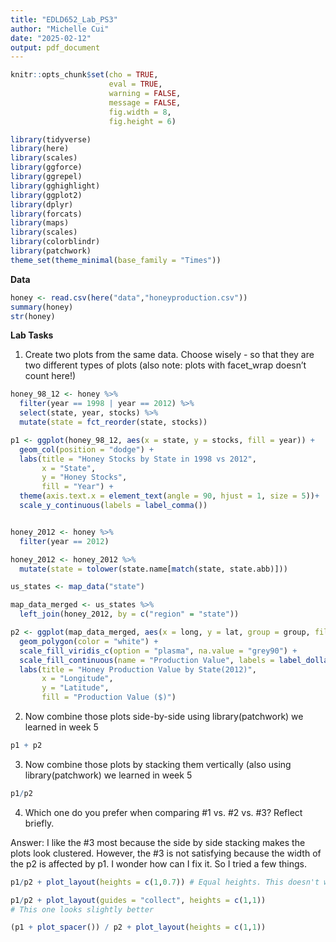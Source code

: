 ```yaml
---
title: "EDLD652_Lab_PS3"
author: "Michelle Cui"
date: "2025-02-12"
output: pdf_document
---
```


```r
knitr::opts_chunk$set(cho = TRUE,
                      eval = TRUE,
                      warning = FALSE,
                      message = FALSE,
                      fig.width = 8,
                      fig.height = 6)
```

```r
library(tidyverse)
library(here)
library(scales)
library(ggforce)
library(ggrepel)
library(gghighlight)
library(ggplot2)
library(dplyr)
library(forcats)
library(maps)
library(scales)
library(colorblindr)
library(patchwork)
theme_set(theme_minimal(base_family = "Times"))
```

**Data**

```r
honey <- read.csv(here("data","honeyproduction.csv"))
summary(honey)
str(honey)
```

**Lab Tasks**

1. Create two plots from the same data. Choose wisely - so that they are two different types of plots (also note: plots with facet_wrap doesn’t count here!)
```r
honey_98_12 <- honey %>% 
  filter(year == 1998 | year == 2012) %>% 
  select(state, year, stocks) %>% 
  mutate(state = fct_reorder(state, stocks))

p1 <- ggplot(honey_98_12, aes(x = state, y = stocks, fill = year)) +
  geom_col(position = "dodge") +
  labs(title = "Honey Stocks by State in 1998 vs 2012",
       x = "State",
       y = "Honey Stocks",
       fill = "Year") +
  theme(axis.text.x = element_text(angle = 90, hjust = 1, size = 5))+
  scale_y_continuous(labels = label_comma())


honey_2012 <- honey %>% 
  filter(year == 2012)

honey_2012 <- honey_2012 %>% 
  mutate(state = tolower(state.name[match(state, state.abb)]))

us_states <- map_data("state")

map_data_merged <- us_states %>% 
  left_join(honey_2012, by = c("region" = "state"))

p2 <- ggplot(map_data_merged, aes(x = long, y = lat, group = group, fill = prodvalue)) +
  geom_polygon(color = "white") +
  scale_fill_viridis_c(option = "plasma", na.value = "grey90") +
  scale_fill_continuous(name = "Production Value", labels = label_dollar()) +
  labs(title = "Honey Production Value by State(2012)",
       x = "Longitude",
       y = "Latitude",
       fill = "Production Value ($)")


```

2. Now combine those plots side-by-side using library(patchwork) we learned in week 5

```r
p1 + p2
```

3. Now combine those plots by stacking them vertically (also using library(patchwork) we learned in week 5

```r
p1/p2
```

4. Which one do you prefer when comparing #1 vs. #2 vs. #3? Reflect briefly.

Answer: I like the #3 most because the side by side stacking makes the plots look clustered. However, the #3 is not satisfying because the width of the p2 is affected by p1. I wonder how can I fix it. So I tried a few things.

```r
p1/p2 + plot_layout(heights = c(1,0.7)) # Equal heights. This doesn't work well

p1/p2 + plot_layout(guides = "collect", heights = c(1,1))
# This one looks slightly better

(p1 + plot_spacer()) / p2 + plot_layout(heights = c(1,1))
```

